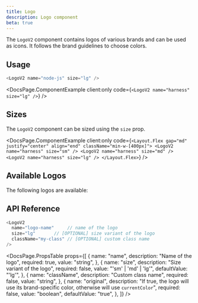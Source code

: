 ```yaml
---
title: Logo
description: Logo component
beta: true
---
```



The `LogoV2` component contains logos of various brands and can be used as icons. It follows the brand guidelines to choose colors.

## Usage

```typescript jsx
<LogoV2 name="node-js" size="lg" />
```

<DocsPage.ComponentExample
  client:only
  code={`<LogoV2 name="harness" size="lg" />`}
/>

## Sizes

The `LogoV2` component can be sized using the `size` prop.

<DocsPage.ComponentExample
  client:only
  code={`
  <Layout.Flex gap="md" justify="center" align="end" className="min-w-[400px]">
    <LogoV2 name="harness" size="sm" />
    <LogoV2 name="harness" size="md" />
    <LogoV2 name="harness" size="lg" />
  </Layout.Flex>
  `}
/>

## Available Logos

The following logos are available:

<CompactLogoV2Grid />

## API Reference

```typescript jsx
<LogoV2
  name="logo-name"     // name of the logo
  size="lg"       // [OPTIONAL] size variant of the logo
  className="my-class" // [OPTIONAL] custom class name
/>
```

<DocsPage.PropsTable
  props={[
    {
      name: "name",
      description: "Name of the logo",
      required: true,
      value: "string",
    },
    {
      name: "size",
      description: "Size variant of the logo",
      required: false,
      value: "'sm' | 'md' | 'lg'",
      defaultValue: "'lg'",
    },
    {
      name: "className",
      description: "Custom class name",
      required: false,
      value: "string",
    },
    {
      name: "original",
      description:
        "If true, the logo will use its brand-specific color, otherwise will use `currentColor`",
      required: false,
      value: "boolean",
      defaultValue: "true",
    },
  ]}
/>
